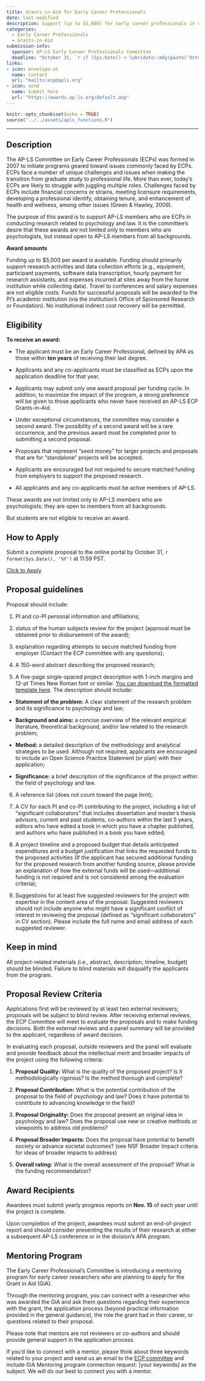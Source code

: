```yaml
---
title: Grants-in-Aid for Early Career Professionals
date: last-modified
description: Support (up to $5,000) for early career professionals in conducting research related to psychology and law.
categories: 
  - Early Career Professionals
  - Grants-in-Aid
submission-info:
  sponsor: AP-LS Early Career Professionals Committee
  deadline: "October 31, `r if (Sys.Date() > lubridate::mdy(paste('October 31', lubridate::year(Sys.Date())))) lubridate::year(Sys.Date()) + 1 else lubridate::year(Sys.Date())`"
links:
- icon: envelope-at
  name: Contact
  url: "mailto:ecp@apls.org"
- icon: send
  name: Submit here
  url: "https://awards.ap-ls.org/default.asp"
---
```


```r
knitr::opts_chunk$set(echo = TRUE)
source("../../assets/apls_functions.R")
```

<hr>

::: panel-tabset
## Description

The AP-LS Committee on Early Career Professionals (ECPs) was formed in 2007 to initiate programs geared toward issues commonly faced by ECPs. ECPs face a number of unique challenges and issues when making the transition from graduate study to professional life. More than ever, today's ECPs are likely to struggle with juggling multiple roles. Challenges faced by ECPs include financial concerns or strains, meeting licensure requirements, developing a professional identify, obtaining tenure, and enhancement of health and wellness, among other issues (Green & Hawley, 2009).

The purpose of this award is to support AP-LS members who are ECPs in conducting research related to psychology and law. It is the committee's desire that these awards are not limited only to members who are psychologists, but instead open to AP-LS members from all backgrounds.

**Award amounts**

Funding up to \$5,000 per award is available. Funding should primarily support research activities and data collection efforts (e.g., equipment, participant payments, software data transcription, hourly payment for research assistants, and expenses incurred at sites away from the home institution while collecting data). Travel to conferences and salary expenses are not eligible costs. Funds for successful proposals will be awarded to the PI's academic institution (via the institution's Office of Sponsored Research or Foundation). No institutional indirect cost recovery will be permitted.

## Eligibility

**To receive an award:**

-   The applicant must be an Early Career Professional, defined by APA as those within **ten years** of receiving their last degree.

-   Applicants and any co-applicants must be classified as ECPs upon the application deadline for that year.

-   Applicants may submit only one award proposal per funding cycle. In addition, to maximize the impact of the program, a strong preference will be given to those applicants who never have received an AP-LS ECP Grants-in-Aid.

-   Under exceptional circumstances, the committee may consider a second award. The possibility of a second award will be a rare occurrence, and the previous award must be completed prior to submitting a second proposal.

-   Proposals that represent "seed money" for larger projects and proposals that are for "standalone" projects will be accepted.

-   Applicants are encouraged but not required to secure matched funding from employers to support the proposed research.

    </p>

    </li>

-   All applicants and any co-applicants must be active members of AP-LS.

::: {callout-note}
These awards are not limited only to AP-LS members who are psychologists; they are open to members from all backgrounds.

But students are not eligible to receive an award.
:::

## How to Apply

Submit a complete proposal to the online portal by October 31, `r format(Sys.Date(), '%Y')` at 11:59 PST.

<a class="btn btn-primary" href="https://awards.ap-ls.org/default.asp" role="button">Click to Apply</a>

## Proposal guidelines

Proposal should include:

1.  PI and co-PI personal information and affiliations;

2.  status of the human subjects review for the project (approval must be obtained prior to disbursement of the award);

3.  explanation regarding attempts to secure matched funding from employer (Contact the ECP committee with any questions);

4.  A 150-word abstract describing the proposed research;

5.  A five-page single-spaced project description with 1-inch margins and 12-pt Times New Roman font or similar. [You can download the formatted template here](https://docs.google.com/document/d/1ZzlGkmBgYTpwdFTZcyCflA8bvdRLFY60/edit?usp=sharing&ouid=108695850738874268529&rtpof=true&sd=true). The description should include:

-   **Statement of the problem:** A clear statement of the research problem and its significance to psychology and law;

-   **Background and aims:** a concise overview of the relevant empirical literature, theoretical background, and/or law related to the research problem;

-   **Method:** a detailed description of the methodology and analytical strategies to be used. Although not required, applicants are encouraged to include an Open Science Practice Statement (or plan) with their application;

-   **Significance:** a brief description of the significance of the project within the field of psychology and law.

6.  A reference list (does not count toward the page limit);

7.  A CV for each PI and co-PI contributing to the project, including a list of "significant collaborators" that includes dissertation and master's thesis advisors, current and past students, co-authors within the last 5 years, editors who have edited a book in which you have a chapter published, and authors who have published in a book you have edited;

8.  A project timeline and a proposed budget that details anticipated expenditures and a budget justification that links the requested funds to the proposed activities (If the applicant has secured additional funding for the proposed research from another funding source, please provide an explanation of how the external funds will be used---additional funding is not required and is not considered among the evaluation criteria);

9.  Suggestions for at least five suggested reviewers for the project with expertise in the content area of the proposal: Suggested reviewers should not include anyone who might have a significant conflict of interest in reviewing the proposal (defined as "significant collaborators" in CV section). Please include the full name and email address of each suggested reviewer.

::: callout-caution
## Keep in mind

All project-related materials (i.e., abstract, description, timeline, budget) should be blinded. Failure to blind materials will disqualify the applicants from the program.
:::

## Proposal Review Criteria

Applications first will be reviewed by at least two external reviewers; proposals will be subject to blind review. After receiving external reviews, the ECP Committee will meet to evaluate the proposals and to make funding decisions. Both the external reviews and a panel summary will be provided to the applicant, regardless of award decision.

In evaluating each proposal, outside reviewers and the panel will evaluate and provide feedback about the intellectual merit and broader impacts of the project using the following criteria:

1.  **Proposal Quality:** What is the quality of the proposed project? Is it methodologically rigorous? Is the method thorough and complete?

2.  **Proposal Contribution:** What is the potential contribution of the proposal to the field of psychology and law? Does it have potential to contribute to advancing knowledge in the field?

3.  **Proposal Originality:** Does the proposal present an original idea in psychology and law? Does the proposal use new or creative methods or viewpoints to address old problems?

4.  **Proposal Broader Impacts:** Does the proposal have potential to benefit society or advance societal outcomes? (see NSF Broader Impact criteria for ideas of broader impacts to address)

5.  **Overall rating:** What is the overall assessment of the proposal? What is the funding recommendation?

## Award Recipients

Awardees must submit yearly progress reports on **Nov. 15** of each year until the project is complete.

Upon completion of the project, awardees must submit an end-of-project report and should consider presenting the results of their research at either a subsequent AP-LS conference or in the division's APA program.

## Mentoring Program

The Early Career Professional’s Committee is introducing a mentoring program for early career researchers who are planning to apply for the Grant in Aid (GiA). 

Through the mentoring program, you can connect with a researcher who was awarded the GiA and ask them questions regarding their experience with the grant, the application process (beyond practical information provided in the general guidance), the role the grant had in their career, or questions related to their proposal.

::: callout-note

Please note that mentors are not reviewers or co-authors and should provide general support in the application process. 

If you’d like to connect with a mentor, please think about three keywords related to your project and send us an email to the [ECP committee](mailto:ecp@ap-ls.org) and include GiA Mentoring program connection request: [your keywords] as the subject. We will do our best to connect you with a mentor.

:::

:::
